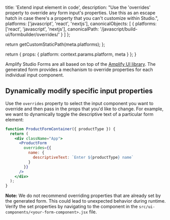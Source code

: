 
  title: 'Extend input element in code',
  description:
    "Use the 'overrides' property to override any form input's properties. Use this as an escape hatch in case there's a property that you can't customize within Studio.",
  platforms: ['javascript', 'react', 'nextjs'],
  canonicalObjects: [
    {
      platforms: ['react', 'javascript', 'nextjs'],
      canonicalPath: '/javascript/build-ui/formbuilder/overrides/'
    }
  ]
};

  return getCustomStaticPath(meta.platforms);
};

  return {
    props: {
      platform: context.params.platform,
      meta
    }
  };
}

Amplify Studio Forms are all based on top of the [Amplify UI library](https://ui.docs.amplify.aws/). The generated form provides a mechanism to override properties for each individual input component.

## Dynamically modify specific input properties

Use the `overrides` property to select the input component you want to override and then pass in the props that you'd like to change. For example, we want to dynamically toggle the descriptive text of a particular form element:

```jsx
function ProductFormContainer({ productType }) {
  return (
    <div className="App">
      <ProductForm
        overrides={{
          name: {
            descriptiveText: `Enter ${productType} name`
          }
        }}
      />
    </div>
  );
}
```

**Note:** We do not recommend overriding properties that are already set by the generated form. This could lead to unexpected behavior during runtime. Verify the set properties by navigating to the component in the `src/ui-components/<your-form-component>.jsx` file.
